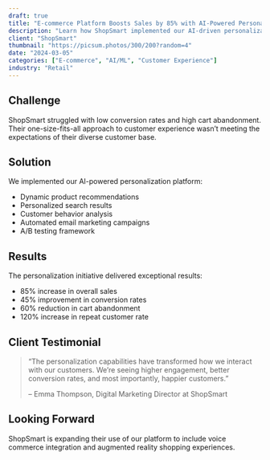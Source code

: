 ```yaml
---
draft: true
title: "E-commerce Platform Boosts Sales by 85% with AI-Powered Personalization"
description: "Learn how ShopSmart implemented our AI-driven personalization engine to transform their customer experience and dramatically increase sales."
client: "ShopSmart"
thumbnail: "https://picsum.photos/300/200?random=4"
date: "2024-03-05"
categories: ["E-commerce", "AI/ML", "Customer Experience"]
industry: "Retail"
---
```


## Challenge

ShopSmart struggled with low conversion rates and high cart abandonment. Their one-size-fits-all approach to customer experience wasn't meeting the expectations of their diverse customer base.

## Solution

We implemented our AI-powered personalization platform:

- Dynamic product recommendations
- Personalized search results
- Customer behavior analysis
- Automated email marketing campaigns
- A/B testing framework

## Results

The personalization initiative delivered exceptional results:

- 85% increase in overall sales
- 45% improvement in conversion rates
- 60% reduction in cart abandonment
- 120% increase in repeat customer rate

## Client Testimonial

> "The personalization capabilities have transformed how we interact with our customers. We're seeing higher engagement, better conversion rates, and most importantly, happier customers."
>
> -- Emma Thompson, Digital Marketing Director at ShopSmart

## Looking Forward

ShopSmart is expanding their use of our platform to include voice commerce integration and augmented reality shopping experiences. 